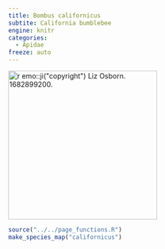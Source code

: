 ```yaml
---
title: Bombus californicus
subtite: California bumblebee
engine: knitr
categories:
  - Apidae
freeze: auto
---
```

[![`r emo::ji("copyright")` Liz Osborn. 1682899200.](https://inaturalist-open-data.s3.amazonaws.com/photos/282337944/large.jpg){height=300}](https://inaturalist.ca/observations?place_id=7085&subview=map&taxon_id=124420)

```r
source("../../page_functions.R")
make_species_map("californicus")
```
